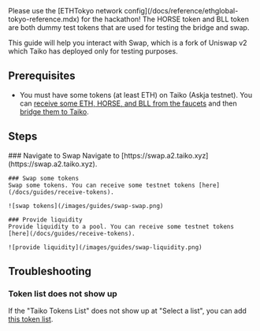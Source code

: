 
<Callout>
  Please use the [ETHTokyo network
  config](/docs/reference/ethglobal-tokyo-reference.mdx) for the hackathon!
</Callout>

<Callout type="info" emoji="ℹ️">
  The HORSE token and BLL token are both dummy test tokens that are used for
  testing the bridge and swap.
</Callout>

This guide will help you interact with Swap, which is a fork of Uniswap v2 which Taiko has deployed only for testing purposes.

## Prerequisites

- You must have some tokens (at least ETH) on Taiko (Askja testnet). You can [receive some ETH, HORSE, and BLL from the faucets](/docs/guides/receive-tokens) and then [bridge them to Taiko](/docs/guides/use-the-bridge).

## Steps

<Steps>
    ### Navigate to Swap
    Navigate to [https://swap.a2.taiko.xyz](https://swap.a2.taiko.xyz).

    ### Swap some tokens
    Swap some tokens. You can receive some testnet tokens [here](/docs/guides/receive-tokens).

    ![swap tokens](/images/guides/swap-swap.png)

    ### Provide liquidity
    Provide liquidity to a pool. You can receive some testnet tokens [here](/docs/guides/receive-tokens).

    ![provide liquidity](/images/guides/swap-liquidity.png)
</Steps>

## Troubleshooting

### Token list does not show up
If the "Taiko Tokens List" does not show up at "Select a list", you can add [this token list](https://gist.githubusercontent.com/d1onys1us/8f8824daed0882b1094296f824fae53c/raw/15204c4a4927a7f48a78c195323ce0d573d6b7c0/taiko_tokens.json).
